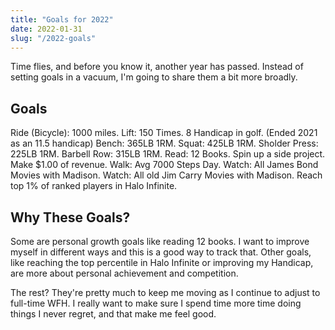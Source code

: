 ```yaml
---
title: "Goals for 2022"
date: 2022-01-31
slug: "/2022-goals"
---
```


Time flies, and before you know it, another year has passed. Instead of setting goals in a vacuum, I'm going to share them a bit more broadly.

## Goals

Ride (Bicycle): 1000 miles.
Lift: 150 Times.
8 Handicap in golf. (Ended 2021 as an 11.5 handicap)
Bench: 365LB 1RM.
Squat: 425LB 1RM.
Sholder Press: 225LB 1RM.
Barbell Row: 315LB 1RM.
Read: 12 Books.
Spin up a side project. Make $1.00 of revenue.
Walk: Avg 7000 Steps Day.
Watch: All James Bond Movies with Madison.
Watch: All old Jim Carry Movies with Madison.
Reach top 1% of ranked players in Halo Infinite.


## Why These Goals?

Some are personal growth goals like reading 12 books. I want to improve myself in different ways and this is a good way to track that. Other goals, like reaching the top percentile in Halo Infinite or improving my Handicap, are more about personal achievement and competition.

The rest? They're pretty much to keep me moving as I continue to adjust to full-time WFH. I really want to make sure I spend time more time doing things I never regret, and that make me feel good.

